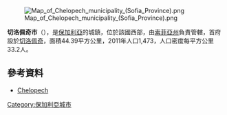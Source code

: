 [[Image:Map_of_Chelopech_municipality_(Sofia_Province).png|right]]

'''切洛佩奇市'''（{{lang-bg|Челопеч}}），是[[保加利亞|保加利亞]]的城鎮，位於該國西部，由[[索菲亞州|索菲亞州]]負責管轄，首府設於[[切洛佩奇|切洛佩奇]]，面積44.39平方公里，2011年人口1,473，人口密度每平方公里33.2人。

==參考資料==
*[http://www.visittobulgaria.com/visit/Dir.asp?d=0-13-sofia-Chelopech Chelopech] {{Wayback|url=http://www.visittobulgaria.com/visit/Dir.asp?d=0-13-sofia-Chelopech |date=20140113030331 }}

{{coord|42.7000|N|24.0830|E|source:wikidata|display=title}}

{{Bulgaria-geo-stub}}
[[Category:保加利亞城市|Category:保加利亞城市]]